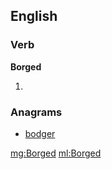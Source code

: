 ==English==

===Verb===
'''Borged'''

# {{past of|[[Borg]]}}

===Anagrams===
* [[bodger#English|bodger]]

[[mg:Borged]]
[[ml:Borged]]